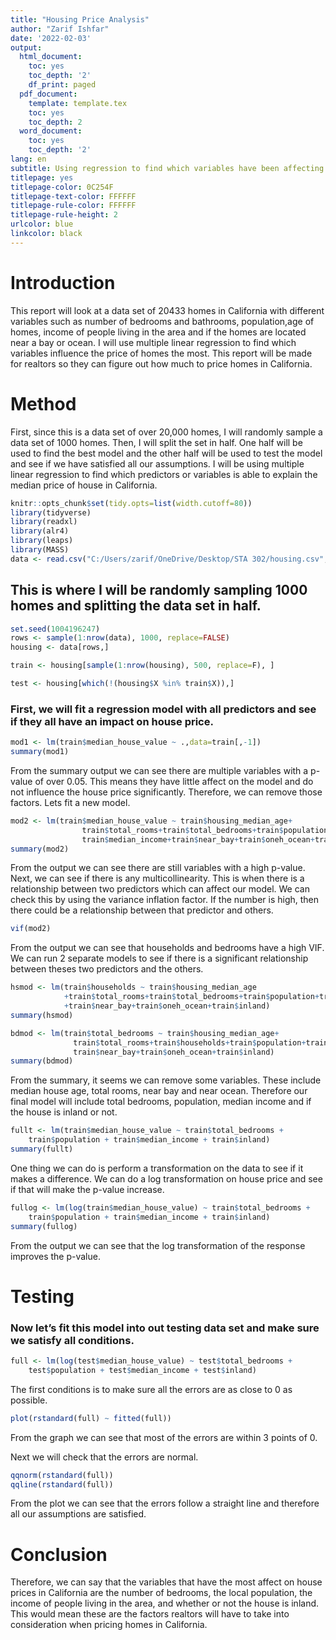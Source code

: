 ```yaml
---
title: "Housing Price Analysis"
author: "Zarif Ishfar"
date: '2022-02-03'
output:
  html_document:
    toc: yes
    toc_depth: '2'
    df_print: paged
  pdf_document:
    template: template.tex
    toc: yes
    toc_depth: 2
  word_document:
    toc: yes
    toc_depth: '2'
lang: en
subtitle: Using regression to find which variables have been affecting the median 
titlepage: yes
titlepage-color: 0C254F
titlepage-text-color: FFFFFF
titlepage-rule-color: FFFFFF
titlepage-rule-height: 2
urlcolor: blue
linkcolor: black
---
```



\newpage

# Introduction

This report will look at a data set of 20433 homes in California with different variables such as number of bedrooms and bathrooms, population,age of homes, income of people living in the area and if the homes are located near a bay or ocean. I will use multiple linear regression to find which variables influence the price of homes the most. This report will be made for realtors so they can figure out how much to price homes in California.

# Method

First, since this is a data set of over 20,000 homes, I will randomly sample a data set of 1000 homes. Then, I will split the set in half. One half will be used to find the best model and the other half will be used to test the model and see if we have satisfied all our assumptions.
I will be using multiple linear regression to find which predictors or variables is able to explain the median price of house in California.

```r
knitr::opts_chunk$set(tidy.opts=list(width.cutoff=80))
library(tidyverse)
library(readxl)
library(alr4)
library(leaps)
library(MASS)
data <- read.csv("C:/Users/zarif/OneDrive/Desktop/STA 302/housing.csv", header = T)
```

## This is where I will be randomly sampling 1000 homes and splitting the data set in half.

```r
set.seed(1004196247)
rows <- sample(1:nrow(data), 1000, replace=FALSE)
housing <- data[rows,]

train <- housing[sample(1:nrow(housing), 500, replace=F), ]

test <- housing[which(!(housing$X %in% train$X)),]
```

### First, we will fit a regression model with all predictors and see if they all have an impact on house price.

```r
mod1 <- lm(train$median_house_value ~ .,data=train[,-1])
summary(mod1)
```

From the summary output we can see there are multiple variables with a p-value of over 0.05. This means they have little affect on the model and do not influence the house price significantly. Therefore, we can remove those factors. Lets fit a new model.

```r
mod2 <- lm(train$median_house_value ~ train$housing_median_age+
                train$total_rooms+train$total_bedrooms+train$population+train$households+
                train$median_income+train$near_bay+train$oneh_ocean+train$inland)
summary(mod2)
```

From the output we can see there are still variables with a high p-value. Next, we can see if there is any multicollinearity. This is when there is a relationship between two predictors which can affect our model. We can check this by using the variance inflation factor. If the number is high, then there could be a relationship between that predictor and others. 

```r
vif(mod2)
```

From the output we can see that households and bedrooms have a high VIF. We can run 2 separate models to see if there is a significant relationship between theses two predictors and the others.

```r
hsmod <- lm(train$households ~ train$housing_median_age
            +train$total_rooms+train$total_bedrooms+train$population+train$median_income
            +train$near_bay+train$oneh_ocean+train$inland)
summary(hsmod)

bdmod <- lm(train$total_bedrooms ~ train$housing_median_age+
              train$total_rooms+train$households+train$population+train$median_income+
              train$near_bay+train$oneh_ocean+train$inland)
summary(bdmod)
```

From the summary, it seems we can remove some variables. These include median house age, total rooms, near bay and near ocean. 
Therefore our final model will include total bedrooms, population, median income and if the house is inland or not.

```r
fullt <- lm(train$median_house_value ~ train$total_bedrooms + 
    train$population + train$median_income + train$inland)
summary(fullt)
```

One thing we can do is perform a transformation on the data to see if it makes a difference. We can do a log transformation on house price and see if that will make the p-value increase.


```r
fullog <- lm(log(train$median_house_value) ~ train$total_bedrooms + 
    train$population + train$median_income + train$inland)
summary(fullog)
```

From the output we can see that the log transformation of the response improves the p-value.

\newpage

# Testing

### Now let's fit this model into out testing data set and make sure we satisfy all conditions. 

```r
full <- lm(log(test$median_house_value) ~ test$total_bedrooms + 
    test$population + test$median_income + test$inland)
```

The first conditions is to make sure all the errors are as close to 0 as possible.

```r
plot(rstandard(full) ~ fitted(full))
```

From the graph we can see that most of the errors are within 3 points of 0.


Next we will check that the errors are normal.

```r
qqnorm(rstandard(full))
qqline(rstandard(full))
```

From the plot we can see that the errors follow a straight line and therefore all our assumptions are satisfied.

\newpage

# Conclusion

Therefore, we can say that the variables that have the most affect on house prices in California are the number of bedrooms, the local population, the income of people living in the area, and whether or not the house is inland. This would mean these are the factors realtors will have to take into consideration when pricing homes in California.


